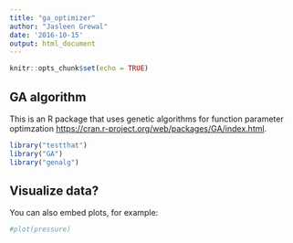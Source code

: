 ```yaml
---
title: "ga_optimizer"
author: "Jasleen Grewal"
date: '2016-10-15'
output: html_document
---
```


```r
knitr::opts_chunk$set(echo = TRUE)
```

## GA algorithm
This is an R package that uses genetic algorithms for function parameter optimzation <https://cran.r-project.org/web/packages/GA/index.html>.

```r
library("testthat")
library("GA")
library("genalg")
```

## Visualize data?

You can also embed plots, for example:

```r
#plot(pressure)
```

